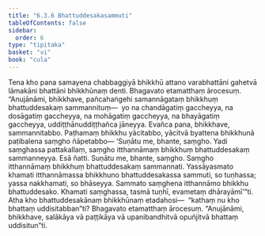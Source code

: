 ```yaml
---
title: "6.3.6 Bhattuddesakasammuti"
tableOfContents: false
sidebar:
  order: 6
type: "tipitaka"
basket: "vi"
book: "cula"
---
```



<DynamicBreadcrumb />

<Division number="326" book="cula" e="ch" v="4" p="330">

<Paragraph number="1431" book="cula">
Tena kho pana samayena chabbaggiyā bhikkhū attano varabhattāni gahetvā lāmakāni bhattāni bhikkhūnaṃ denti. Bhagavato etamatthaṃ ārocesuṃ. “Anujānāmi, bhikkhave, pañcahaṅgehi samannāgataṃ bhikkhuṃ bhattuddesakaṃ sammannituṃ—  yo na chandāgatiṃ gaccheyya, na dosāgatiṃ gaccheyya, na mohāgatiṃ gaccheyya, na bhayāgatiṃ gaccheyya, uddiṭṭhānuddiṭṭhañca jāneyya. Evañca pana, bhikkhave, sammannitabbo. Paṭhamaṃ bhikkhu yācitabbo, yācitvā byattena bhikkhunā paṭibalena saṃgho ñāpetabbo—
</Paragraph>

<Paragraph number="1432" book="cula">
‘Suṇātu me, bhante, saṃgho. Yadi saṃghassa pattakallaṃ, saṃgho itthannāmaṃ bhikkhuṃ bhattuddesakaṃ sammanneyya. Esā ñatti.
</Paragraph>

<Paragraph number="1433" book="cula">
Suṇātu me, bhante, saṃgho. Saṃgho itthannāmaṃ bhikkhuṃ bhattuddesakaṃ sammannati. Yassāyasmato khamati itthannāmassa bhikkhuno bhattuddesakassa sammuti, so tuṇhassa; yassa nakkhamati, so bhāseyya.
</Paragraph>

<Paragraph number="1434" book="cula">
Sammato saṃghena itthannāmo bhikkhu bhattuddesako. Khamati saṃghassa, tasmā tuṇhī, evametaṃ dhārayāmī’”ti.
</Paragraph>

<Paragraph number="1435" book="cula">
Atha kho bhattuddesakānaṃ bhikkhūnaṃ etadahosi—  “kathaṃ nu kho bhattaṃ uddisitabban”ti? Bhagavato etamatthaṃ ārocesuṃ. “Anujānāmi, bhikkhave, salākāya vā paṭṭikāya vā upanibandhitvā opuñjitvā bhattaṃ uddisitun”ti.
</Paragraph>
</Division>